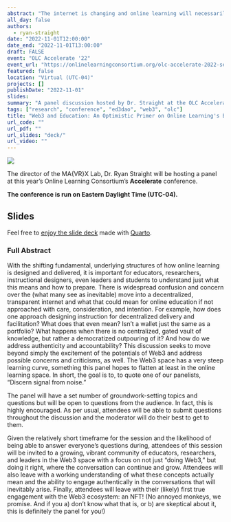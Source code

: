 ```yaml
---
abstract: "The internet is changing and online learning will necessarily change with it. Terms like 'crypto,' 'blockchain,' 'NFT,' 'DAO,' and 'Web3' are possibly not entirely new to you, but do you know what to expect when these stop being theoretical and become infused into the very bedrock of online learning? Join our panel of experts and educators to help answer questions like 'What problem does this solve?,' 'What value does this add?,' 'How does it work?,' and 'What does it even do?'"
all_day: false
authors:
  - ryan-straight
date: "2022-11-01T12:00:00"
date_end: "2022-11-01T13:00:00"
draft: FALSE
event: "OLC Accelerate '22"
event_url: "https://onlinelearningconsortium.org/olc-accelerate-2022-session-page/?session=11670"
featured: false
location: "Virtual (UTC-04)"
projects: []
publishDate: "2022-11-01"
slides: 
summary: "A panel discussion hosted by Dr. Straight at the OLC Accelerate 2022 conference."
tags: ["research", "conference", "ed3dao", "web3", "olc"]
title: "Web3 and Education: An Optimistic Primer on Online Learning's Blockchain-based Future"
url_code: ""
url_pdf: ""
url_slides: "deck/"
url_video: ""
---
```


![](featured.jpeg)

The director of the MA{VR}X Lab, Dr. Ryan Straight will be hosting a panel at this year's Online Learning Consortium's **Accelerate** conference. 

**The conference is run on Eastern Daylight Time (UTC-04).**

## Slides

Feel free to [enjoy the slide deck](deck/) made with [Quarto](https://quarto.org).


### Full Abstract

With the shifting fundamental, underlying structures of how online learning is designed and delivered, it is important for educators, researchers, instructional designers, even leaders and students to understand just what this means and how to prepare. There is widespread confusion and concern over the (what many see as inevitable) move into a decentralized, transparent internet and what that could mean for online education if not approached with care, consideration, and intention. For example, how does one approach designing instruction for decentralized delivery and facilitation? What does that even mean? Isn’t a wallet just the same as a portfolio? What happens when there is no centralized, gated vault of knowledge, but rather a democratized outpouring of it? And how do we address authenticity and accountability? This discussion seeks to move beyond simply the excitement of the potentials of Web3 and address possible concerns and criticisms, as well. The Web3 space has a very steep learning curve, something this panel hopes to flatten at least in the online learning space. In short, the goal is to, to quote one of our panelists, "Discern signal from noise."

The panel will have a set number of groundwork-setting topics and questions but will be open to questions from the audience. In fact, this is highly encouraged. As per usual, attendees will be able to submit questions throughout the discussion and the moderator will do their best to get to them.

Given the relatively short timeframe for the session and the likelihood of being able to answer everyone's questions during, attendees of this session will be invited to a growing, vibrant community of educators, researchers, and leaders in the Web3 space with a focus on not just "doing Web3," but doing it right, where the conversation can continue and grow. Attendees will also leave with a working understanding of what these concepts actually mean and the ability to engage authentically in the conversations that will inevitably arise. Finally, attendees will leave with their (likely) first true engagement with the Web3 ecosystem: an NFT! (No annoyed monkeys, we promise. And if you a) don't know what that is, or b) are skeptical about it, this is definitely the panel for you!)
